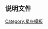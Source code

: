 {{navbox
| name = 星座恒星列表
| title = [[星座恒星列表]]
| bodyclass = hlist
| border = {{{border|}}}
| state = {{{state|<noinclude>uncollapsed</noinclude>}}}

| above =
* List of stars in ...

| list1 =
* [[仙女座恒星列表|仙女座]]
* [[唧筒座恒星列表|唧筒座]]
* [[天燕座恒星列表|天燕座]]
* [[宝瓶座恒星列表|宝瓶座]]
* [[天鹰座恒星列表|天鹰座]]
* [[天坛座恒星列表|天坛座]]
* [[白羊座恒星列表|白羊座]]
* [[御夫座恒星列表|御夫座]]
* [[牧夫座恒星列表|牧夫座]]
* [[雕具座恒星列表|雕具座]]
* [[鹿豹座恒星列表|鹿豹座]]
* [[巨蟹座恒星列表|巨蟹座]]
* [[猎犬座恒星列表|猎犬座]]
* [[大犬座恒星列表|大犬座]]
* [[小犬座恒星列表|小犬座]]
* [[摩羯座恒星列表|摩羯座]]
* [[船底座恒星列表|船底座]]
* [[仙后座恒星列表|仙后座]]
* [[半人马座恒星列表|半人马座]]
* [[仙王座恒星列表|仙王座]]
* [[鲸鱼座恒星列表|鲸鱼座]]
* [[蝘蜓座恒星列表|蝘蜓座]]
* [[圆规座恒星列表|圆规座]]
* [[天鸽座恒星列表|天鸽座]]
* [[后发座恒星列表|后发座]]
* [[南冕座恒星列表|南冕座]]
* [[北冕座恒星列表|北冕座]]
* [[乌鸦座恒星列表|乌鸦座]]
* [[巨爵座恒星列表|巨爵座]]
* [[南十字座恒星列表|南十字座]]
* [[天鹅座恒星列表|天鹅座]]
* [[海豚座恒星列表|海豚座]]
* [[剑鱼座恒星列表|剑鱼座]]
* [[天龙座恒星列表|天龙座]]
* [[小马座恒星列表|小马座]]
* [[波江座恒星列表|波江座]]
* [[天炉座恒星列表|天炉座]]
* [[双子座恒星列表|双子座]]
* [[天鹤座恒星列表|天鹤座]]
* [[武仙座恒星列表|武仙座]]
* [[时钟座恒星列表|时钟座]]
* [[长蛇座恒星列表|长蛇座]]
* [[水蛇座恒星列表|水蛇座]]
* [[印第安座恒星列表|印第安座]]
* [[蝎虎座恒星列表|蝎虎座]]
* [[狮子座恒星列表|狮子座]]
* [[小狮座恒星列表|小狮座]]
* [[天兔座恒星列表|天兔座]]
* [[天秤座恒星列表|天秤座]]
* [[豺狼座恒星列表|豺狼座]]
* [[天猫座恒星列表|天猫座]]
* [[天琴座恒星列表|天琴座]]
* [[山案座恒星列表|山案座]]
* [[显微镜座恒星列表|显微镜座]]
* [[麒麟座恒星列表|麒麟座]]
* [[苍蝇座恒星列表|苍蝇座]]
* [[矩尺座恒星列表|矩尺座]]
* [[南极座恒星列表|南极座]]
* [[蛇夫座恒星列表|蛇夫座]]
* [[猎户座恒星列表|猎户座]]
* [[孔雀座恒星列表|孔雀座]]
* [[英仙座恒星列表|英仙座]]
* [[英仙座恒星列表|英仙座]]
* [[凤凰座恒星列表|凤凰座]]
* [[绘架座恒星列表|绘架座]]
* [[双鱼座恒星列表|双鱼座]]
* [[南鱼座恒星列表|南鱼座]]
* [[船尾座恒星列表|船尾座]]
* [[罗盘座恒星列表|罗盘座]]
* [[网罟座恒星列表|网罟座]]
* [[天箭座恒星列表|天箭座]]
* [[人马座恒星列表|人马座]]
* [[天蝎座恒星列表|天蝎座]]
* [[玉夫座恒星列表|玉夫座]]
* [[盾牌座恒星列表|盾牌座]]
* [[巨蛇座恒星列表|巨蛇座]]
* [[六分仪座恒星列表|六分仪座]]
* [[金牛座恒星列表|金牛座]]
* [[望远镜座恒星列表|望远镜座]]
* [[三角座恒星列表|三角座]]
* [[南三角座恒星列表|南三角座]]
* [[杜鹃座恒星列表|杜鹃座]]
* [[大熊座恒星列表|大熊座]]
* [[小熊座恒星列表|小熊座]]
* [[船帆座恒星列表|船帆座]]
* [[室女座恒星列表|室女座]]
* [[飞鱼座恒星列表|飞鱼座]]
* [[狐狸座恒星列表|狐狸座]]

}}<noinclude>

==说明文件==
{{宇宙導航}}
[[Category:星座模板]]
</noinclude>